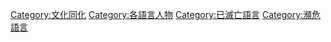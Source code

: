{{Portal|語言}}

[[Category:文化同化|Category:文化同化]]
[[Category:各語言人物|Category:各語言人物]]
[[Category:已滅亡語言|Category:已滅亡語言]]
[[Category:瀕危語言|Category:瀕危語言]]